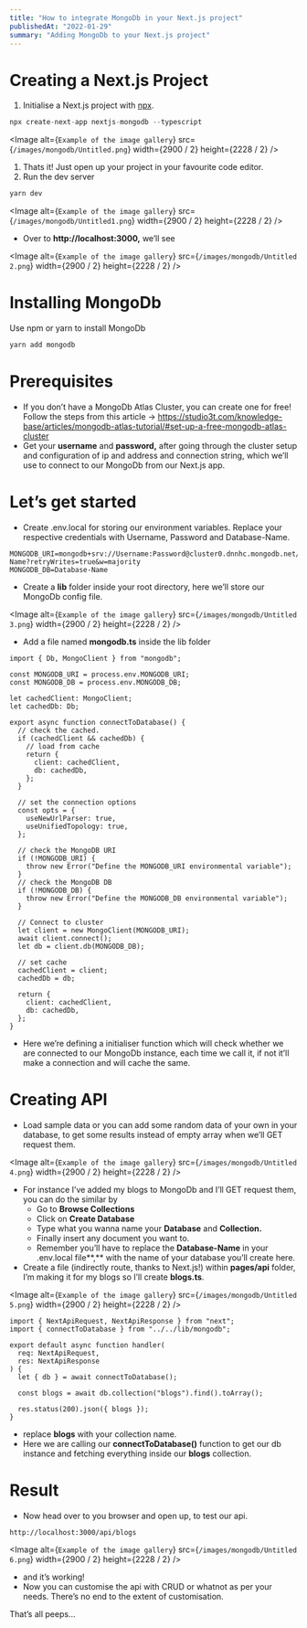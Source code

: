 ```yaml
---
title: "How to integrate MongoDb in your Next.js project"
publishedAt: "2022-01-29"
summary: "Adding MongoDb to your Next.js project"
---
```


# Creating a Next.js Project

1. Initialise a Next.js project with [npx](https://www.npmjs.com/package/npx).

```jsx
npx create-next-app nextjs-mongodb --typescript
```

<Image
  alt={`Example of the image gallery`}
  src={`/images/mongodb/Untitled.png`}
  width={2900 / 2}
  height={2228 / 2}
/>

1. Thats it! Just open up your project in your favourite code editor.
2. Run the dev server

```jsx
yarn dev
```

<Image
  alt={`Example of the image gallery`}
  src={`/images/mongodb/Untitled1.png`}
  width={2900 / 2}
  height={2228 / 2}
/>

- Over to **http://localhost:3000,** we’ll see

<Image
  alt={`Example of the image gallery`}
  src={`/images/mongodb/Untitled 2.png`}
  width={2900 / 2}
  height={2228 / 2}
/>

# Installing MongoDb

Use npm or yarn to install MongoDb

```jsx
yarn add mongodb
```

# Prerequisites

- If you don’t have a MongoDb Atlas Cluster, you can create one for free! Follow the steps from this article → https://studio3t.com/knowledge-base/articles/mongodb-atlas-tutorial/#set-up-a-free-mongodb-atlas-cluster
- Get your **username** and **password,** after going through the cluster setup and configuration of ip and address and connection string, which we’ll use to connect to our MongoDb from our Next.js app.

# Let’s get started

- Create .env.local for storing our environment variables. Replace your respective credentials with Username, Password and Database-Name.

```tsx
MONGODB_URI=mongodb+srv://Username:Password@cluster0.dnnhc.mongodb.net/Database-Name?retryWrites=true&w=majority
MONGODB_DB=Database-Name
```

- Create a **lib** folder inside your root directory, here we’ll store our MongoDb config file.

<Image
  alt={`Example of the image gallery`}
  src={`/images/mongodb/Untitled 3.png`}
  width={2900 / 2}
  height={2228 / 2}
/>

- Add a file named **mongodb.ts** inside the lib folder

```tsx
import { Db, MongoClient } from "mongodb";

const MONGODB_URI = process.env.MONGODB_URI;
const MONGODB_DB = process.env.MONGODB_DB;

let cachedClient: MongoClient;
let cachedDb: Db;

export async function connectToDatabase() {
  // check the cached.
  if (cachedClient && cachedDb) {
    // load from cache
    return {
      client: cachedClient,
      db: cachedDb,
    };
  }

  // set the connection options
  const opts = {
    useNewUrlParser: true,
    useUnifiedTopology: true,
  };

  // check the MongoDB URI
  if (!MONGODB_URI) {
    throw new Error("Define the MONGODB_URI environmental variable");
  }
  // check the MongoDB DB
  if (!MONGODB_DB) {
    throw new Error("Define the MONGODB_DB environmental variable");
  }

  // Connect to cluster
  let client = new MongoClient(MONGODB_URI);
  await client.connect();
  let db = client.db(MONGODB_DB);

  // set cache
  cachedClient = client;
  cachedDb = db;

  return {
    client: cachedClient,
    db: cachedDb,
  };
}
```

- Here we’re defining a initialiser function which will check whether we are connected to our MongoDb instance, each time we call it, if not it’ll make a connection and will cache the same.

# Creating API

- Load sample data or you can add some random data of your own in your database, to get some results instead of empty array when we’ll GET request them.

<Image
  alt={`Example of the image gallery`}
  src={`/images/mongodb/Untitled 4.png`}
  width={2900 / 2}
  height={2228 / 2}
/>

- For instance I’ve added my blogs to MongoDb and I’ll GET request them, you can do the similar by
  - Go to **Browse Collections**
  - Click on **Create Database**
  - Type what you wanna name your **Database** and **Collection.**
  - Finally insert any document you want to.
  - Remember you’ll have to replace the **Database-Name** in your .env.local file**,** with the name of your database you’ll create here.
- Create a file (indirectly route, thanks to Next.js!) within **pages/api** folder, I’m making it for my blogs so I’ll create **blogs.ts**.

<Image
  alt={`Example of the image gallery`}
  src={`/images/mongodb/Untitled 5.png`}
  width={2900 / 2}
  height={2228 / 2}
/>

```tsx
import { NextApiRequest, NextApiResponse } from "next";
import { connectToDatabase } from "../../lib/mongodb";

export default async function handler(
  req: NextApiRequest,
  res: NextApiResponse
) {
  let { db } = await connectToDatabase();

  const blogs = await db.collection("blogs").find().toArray();

  res.status(200).json({ blogs });
}
```

- replace **blogs** with your collection name.
- Here we are calling our **connectToDatabase()** function to get our db instance and fetching everything inside our **blogs** collection.

# Result

- Now head over to you browser and open up, to test our api.

```tsx
http://localhost:3000/api/blogs
```

<Image
  alt={`Example of the image gallery`}
  src={`/images/mongodb/Untitled 6.png`}
  width={2900 / 2}
  height={2228 / 2}
/>

- and it’s working!
- Now you can customise the api with CRUD or whatnot as per your needs. There’s no end to the extent of customisation.

That’s all peeps...
